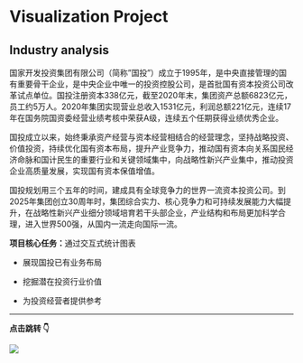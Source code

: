 # Visualization Project

## Industry analysis

国家开发投资集团有限公司（简称"国投"）成立于1995年，是中央直接管理的国有重要骨干企业，是中央企业中唯一的投资控股公司，是首批国有资本投资公司改革试点单位。国投注册资本338亿元，截至2020年末，集团资产总额6823亿元，员工约5万人。2020年集团实现营业总收入1531亿元，利润总额221亿元，连续17年在国务院国资委经营业绩考核中荣获A级，连续五个任期获得业绩优秀企业。

国投成立以来，始终秉承资产经营与资本经营相结合的经营理念，坚持战略投资、价值投资，持续优化国有资本布局，提升产业竞争力，推动国有资本向关系国民经济命脉和国计民生的重要行业和关键领域集中，向战略性新兴产业集中，推动投资企业高质量发展，实现国有资本保值增值。

国投规划用三个五年的时间，建成具有全球竞争力的世界一流资本投资公司。到2025年集团创立30周年时，集团综合实力、核心竞争力和可持续发展能力大幅提升，在战略性新兴产业细分领域培育若干头部企业，产业结构和布局更加科学合理，进入世界500强，从国内一流走向国际一流。

**项目核心任务：**通过交互式统计图表

-   展现国投已有业务布局

-   挖掘潜在投资行业价值

-   为投资经营者提供参考

------------------------------------------------------------------------

<strong>点击跳转 👇</strong>

<a href="main.html" target="_blank"><img src="fig/project1.png"></a>